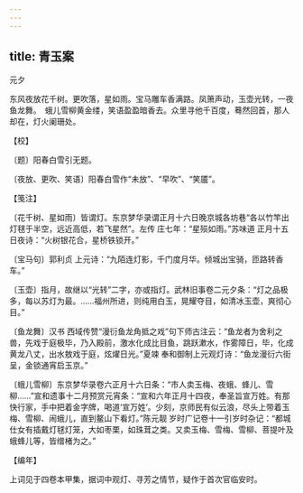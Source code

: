 ```yaml
---
---
---
```

title: 青玉案
---



元夕





东风夜放花千树。更吹落，星如雨。宝马雕车香满路。凤箫声动，玉壶光转，一夜鱼龙舞。　蛾儿雪柳黄金缕，笑语盈盈暗香去。众里寻他千百度，蓦然回首，那人却在，灯火阑珊处。





【校】


〔题〕阳春白雪引无题。

〔夜放、更吹、笑语〕阳春白雪作“未放”、“早吹”、“笑靥”。





【笺注】


〔花千树、星如雨〕皆谓灯。东京梦华录谓正月十六日晚京城各坊巷“各以竹竿出灯毬于半空，远近高低，若飞星然”。左传 庄七年：“星殒如雨。”苏味道 正月十五日夜诗：“火树银花合，星桥铁锁开。”

〔宝马句〕郭利贞 上元诗：“九陌连灯影，千门度月华。倾城出宝骑，匝路转香车。”

〔玉壶〕指月，故继以“光转”二字，亦或指灯。武林旧事卷二元夕条：“灯之品极多，每以苏灯为最。……福州所进，则纯用白玉，晃耀夺目，如清冰玉壶，爽彻心目。”

〔鱼龙舞〕汉书 西域传赞“漫衍鱼龙角抵之戏”句下师古注云：“鱼龙者为舍利之兽，先戏于庭极毕，乃入殿前，激水化成比目鱼，跳跃漱水，作雾障日，毕，化成黄龙八丈，出水敖戏于庭，炫燿日光。”夏竦 奉和御制上元观灯诗：“鱼龙漫衍六街呈，金锁通宵启玉京。”

〔蛾儿雪柳〕东京梦华录卷六正月十六日条：“市人卖玉梅、夜蛾、蜂儿、雪柳……”宣和遗事十二月预赏元宵条：“宣和六年正月十四夜，奉圣旨宣万姓。有那快行家，手中把着金字牌，喝道‘宣万姓’。少刻，京师民有似云浪，尽头上带着玉梅、雪柳、闹蛾儿，直到鳌山下看灯。”陈元靓 岁时广记卷十一引岁时杂记：“都城仕女有插戴灯毬灯笼，大如枣栗，如珠茸之类。又卖玉梅、雪梅、雪柳、菩提叶及蛾蜂儿等，皆缯楮为之。”





【编年】


上词见于四卷本甲集，据词中观灯、寻芳之情节，疑作于首次官临安时。